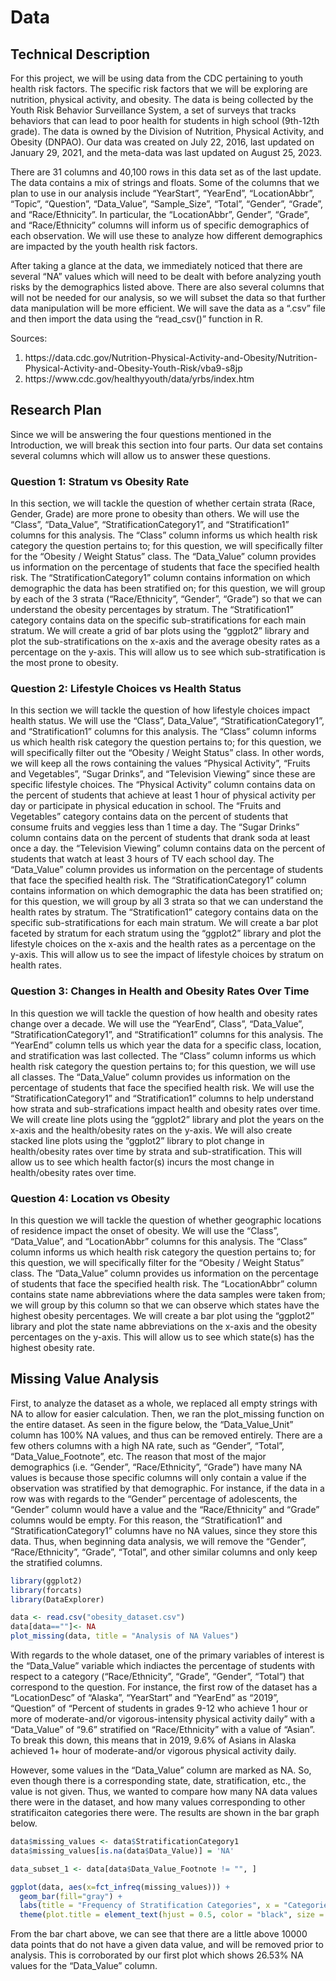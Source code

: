 # Data

## Technical Description

For this project, we will be using data from the CDC pertaining to youth health risk factors. The specific risk factors that we will be exploring are nutrition, physical activity, and obesity. The data is being collected by the Youth Risk Behavior Surveillance System, a set of surveys that tracks behaviors that can lead to poor health for students in high school (9th-12th grade). The data is owned by the Division of Nutrition, Physical Activity, and Obesity (DNPAO). Our data was created on July 22, 2016, last updated on January 29, 2021, and the meta-data was last updated on August 25, 2023. 

There are 31 columns and 40,100 rows in this data set as of the last update. The data contains a mix of strings and floats. Some of the columns that we plan to use in our analysis include "YearStart", "YearEnd", "LocationAbbr", "Topic", "Question", "Data_Value", "Sample_Size", "Total", "Gender", "Grade", and "Race/Ethnicity". In particular, the "LocationAbbr", Gender", "Grade", and "Race/Ethnicity" columns will inform us of specific demographics of each observation. We will use these to analyze how different demographics are impacted by the youth health risk factors.  

After taking a glance at the data, we immediately noticed that there are several "NA" values which will need to be dealt with before analyzing youth risks by the demographics listed above. There are also several columns that will not be needed for our analysis, so we will subset the data so that further data manipulation will be more efficient. We will save the data as a ".csv" file and then import the data using the "read_csv()" function in R.

Sources:

1. https://data.cdc.gov/Nutrition-Physical-Activity-and-Obesity/Nutrition-Physical-Activity-and-Obesity-Youth-Risk/vba9-s8jp 
2. https://www.cdc.gov/healthyyouth/data/yrbs/index.htm 

## Research Plan

Since we will be answering the four questions mentioned in the Introduction, we will break this section into four parts. Our data set contains several columns which will allow us to answer these questions. 

### Question 1: Stratum vs Obesity Rate

In this section, we will tackle the question of whether certain strata (Race, Gender, Grade) are more prone to obesity than others. We will use the "Class", "Data_Value", "StratificationCategory1", and "Stratification1" columns for this analysis. The "Class" column informs us which health risk category the question pertains to; for this question, we will specifically filter for the "Obesity / Weight Status" class. The "Data_Value" column provides us information on the percentage of students that face the specified health risk. The "StratificationCategory1" column contains information on which demographic the data has been stratified on; for this question, we will group by each of the 3 strata ("Race/Ethnicity", "Gender", "Grade") so that we can understand the obesity percentages by stratum. The "Stratification1" category contains data on the specific sub-stratifications for each main stratum. We will create a grid of bar plots using the "ggplot2" library and plot the sub-stratifications on the x-axis and the average obesity rates as a percentage on the y-axis. This will allow us to see which sub-stratification is the most prone to obesity. 

### Question 2: Lifestyle Choices vs Health Status 

In this section we will tackle the question of how lifestyle choices impact health status. We will use the "Class", Data_Value", "StratificationCategory1", and "Stratification1" columns for this analysis. The "Class" column informs us which health risk category the question pertains to; for this question, we will specifically filter out the "Obesity / Weight Status" class. In other words, we will keep all the rows containing the values "Physical Activity", "Fruits and Vegetables", "Sugar Drinks", and "Television Viewing" since these are specific lifestyle choices. The "Physical Activity" column contains data on the percent of students that achieve at least 1 hour of physical activity per day or participate in physical education in school. The "Fruits and Vegetables" category contains data on the percent of students that consume fruits and veggies less than 1 time a day. The "Sugar Drinks" column contains data on the percent of students that drank soda at least once a day. the "Television Viewing" column contains data on the percent of students that watch at least 3 hours of TV each school day. The "Data_Value" column provides us information on the percentage of students that face the specified health risk. The "StratificationCategory1" column contains information on which demographic the data has been stratified on; for this question, we will group by all 3 strata so that we can understand the health rates by stratum. The "Stratification1" category contains data on the specific sub-stratifications for each main stratum. We will create a bar plot faceted by stratum for each stratum using the "ggplot2" library and plot the lifestyle choices on the x-axis and the health rates as a percentage on the y-axis. This will allow us to see the impact of lifestyle choices by stratum on health rates. 

### Question 3: Changes in Health and Obesity Rates Over Time 

In this question we will tackle the question of how health and obesity rates change over a decade. We will use the "YearEnd", Class", "Data_Value", "StratificationCategory1", and "Stratification1" columns for this analysis. The "YearEnd" column tells us which year the data for a specific class, location, and stratification was last collected. The "Class" column informs us which health risk category the question pertains to; for this question, we will use all classes. The "Data_Value" column provides us information on the percentage of students that face the specified health risk. We will use the "StratificationCategory1" and "Stratification1" columns to help understand how strata and sub-strafications impact health and obesity rates over time. We will create line plots using the "ggplot2" library and plot the years on the x-axis and the health/obesity rates on the y-axis. We will also create stacked line plots using the "ggplot2" library to plot change in health/obesity rates over time by strata and sub-stratification. This will allow us to see which health factor(s) incurs the most change in health/obesity rates over time.

### Question 4: Location vs Obesity

In this question we will tackle the question of whether geographic locations of residence impact the onset of obesity. We will use the "Class", "Data_Value", and "LocationAbbr" columns for this analysis. The "Class" column informs us which health risk category the question pertains to; for this question, we will specifically filter for the "Obesity / Weight Status" class. The "Data_Value" column provides us information on the percentage of students that face the specified health risk. The "LocationAbbr" column contains state name abbreviations where the data samples were taken from; we will group by this column so that we can observe which states have the highest obesity percentages. We will create a bar plot using the "ggplot2" library and plot the state name abbreviations on the x-axis and the obesity percentages on the y-axis. This will allow us to see which state(s) has the highest obesity rate.  

## Missing Value Analysis

First, to analyze the dataset as a whole, we replaced all empty strings with NA to allow for easier calculation. Then, we ran the plot_missing function on the entire dataset. As seen in the figure below, the "Data_Value_Unit" column has 100% NA values, and thus can be removed entirely. There are a few others columns with a high NA rate, such as "Gender", "Total", "Data_Value_Footnote", etc. The reason that most of the major demographics (i.e. "Gender", "Race/Ethnicity", "Grade") have many NA values is because those specific columns will only contain a value if the observation was stratified by that demographic. For instance, if the data in a row was with regards to the "Gender" percentage of adolescents, the "Gender" column would have a value and the "Race/Ethnicity" and "Grade" columns would be empty. For this reason, the "Stratification1" and "StratificationCategory1" columns have no NA values, since they store this data. Thus, when beginning data analysis, we will remove the "Gender", "Race/Ethnicity", "Grade", "Total", and other similar columns and only keep the stratified columns. 

```r
library(ggplot2)
library(forcats)
library(DataExplorer)

data <- read.csv("obesity_dataset.csv")
data[data==""]<- NA
plot_missing(data, title = "Analysis of NA Values")


```
With regards to the whole dataset, one of the primary variables of interest is the "Data_Value" variable which indiactes the percentage of students with respect to a category ("Race/Ethnicity", "Grade", "Gender", "Total") that correspond to the question. For instance, the first row of the dataset has a "LocationDesc" of "Alaska", "YearStart" and "YearEnd" as "2019", "Question" of "Percent of students in grades 9-12 who achieve 1 hour or more of moderate-and/or vigorous-intensity physical activity daily" with a "Data_Value" of "9.6" stratified on "Race/Ethnicity" with a value of "Asian". To break this down, this means that in 2019, 9.6% of Asians in Alaska achieved 1+ hour of moderate-and/or vigorous physical activity daily. 

However, some values in the "Data_Value" column are marked as NA. So, even though there is a corresponding state, date, stratification, etc., the value is not given. Thus, we wanted to compare how many NA data values there were in the dataset, and how many values corresponding to other stratificaiton categories there were. The results are shown in the bar graph below. 

```r
data$missing_values <- data$StratificationCategory1
data$missing_values[is.na(data$Data_Value)] = 'NA'

data_subset_1 <- data[data$Data_Value_Footnote != "", ]

ggplot(data, aes(x=fct_infreq(missing_values))) +
  geom_bar(fill="gray") +
  labs(title = "Frequency of Stratification Categories", x = "Categories", y = "Frequency") +
  theme(plot.title = element_text(hjust = 0.5, color = "black", size = 14, face = "bold"))

```
From the bar chart above, we can see that there are a little above 10000 data points that do not have a given data value, and will be removed prior to analysis. This is corroborated by our first plot which shows 26.53% NA values for the "Data_Value" column. 

